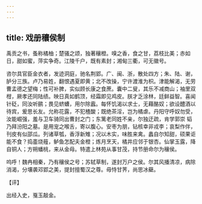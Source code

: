 ```yaml
---
---
---
```

title: 戏册穰侯制
---







禹贡之书，蚤称橘柚；楚骚之颂，独著穰橙。嗅之香，食之甘，荔枝比美；赤如日，甜如蜜，萍实争奇。江陵千户，既有素封；湘甸三衢，可无徽号。

咨尔具官臣金衣者，发迹洞庭，驰名荆郢。广、闽、浙，散处四方；朱、陆、谢，胪分三族。卢乃易姓，翻恨遇夏即黄；北不改操，宁许渡淮为枳。津能解渴，无劳曹孟德之望梅；性可补脾，实似顾长康之食蔗。囊中二叟，其乐不减商山；袖里双柑，厥孝还同陆绩。映日真如鹤顶，经霜即见鸡皮。朕才乏涂林，廷鲜益智。喜闻针砭，同汝听鹂；畏见蛴螬，用尔除蠧。每怀饥渴以求士，无藉酪奴；欲设醴酒以待宾，爰思长友。允称花露，不犯楂酸；既绝茶淫，岂为橘虐。丹阳守呼奴勿受，汝能崛强，羞与卫车骑同出曹封之门；东篱老同姓不亲，尔独迂疏，肯学郭崇 韬乃拜汾阳之墓。是用宠之喉舌，寄以腹心。安枣为朋，钻核幸非戎李；哀梨作伴，刊皮有似邵瓜。列诸草瓠，香浮新雉；况以木实，味胜来禽。蠡自尔知甜，硕果讵能不食？捣齑烧薤，鲈鱼怎配夫金橙；炼月烹天，橘井应邻于银杏。仙掌玉露，降自铜人；方朔蟠桃，来从金母。特遣上林苑从事甘茂，持节册命尔为穰侯。

呜呼！魏冉相秦，乃有穰侯之号；苏轼草制，遂封万户之侯。尔其风播清凉，病除消渴，分壤袭邓郢之美，提封擅蜀汉之尊。毋恃甘荠，尚思冰蘗。

【评】

出经入史，戛玉敲金。